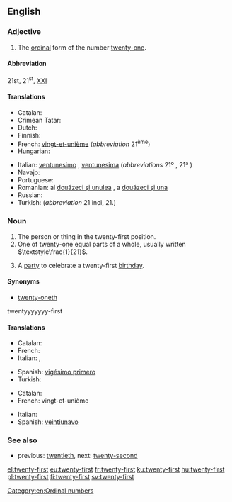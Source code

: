 ==English==

===Adjective===
{{en-adj|head=[[twenty]]-[[first]]|-}}

# The [[ordinal number|ordinal]] form of the number [[twenty-one]].

====Abbreviation====
21st, 21<sup>st</sup>, [[XXI]]

====Translations====
{{trans-top|the ordinal form of the number twenty-one}}
* Catalan: {{t+|ca|vint-i-unè|m}}
* Crimean Tatar: {{tø|crh|yigirmi birinci}}
* Dutch: {{t+|nl|eenentwintigste}}
* Finnish: {{t+|fi|kahdeskymmenesensimmäinen}}
* French: [[vingt-et-unième]] (''abbreviation'' 21<sup>ème</sup>)
* Hungarian: {{t+|hu|huszonegyedik}}
{{trans-mid}}
* Italian: [[ventunesimo]] {{m}}, [[ventunesima]] {{f}} (''abbreviations'' 21º {{m}}, 21ª {{f}})
* Navajo: {{tø|nv|naadįįłaʼ góneʼ}}
* Portuguese: {{t-|pt|vigésimo primeiro|m}}
* Romanian: al [[douăzeci și unulea]] {{m}}, a [[douăzeci și una]] {{f}}
* Russian: {{t-|ru|двадцать первый|tr=dvádcat' p'érvyj}}
* Turkish: {{t-|tr|yirmi birinci}} (''abbreviation'' 21'inci, 21.)
{{trans-bottom}}

===Noun===
{{en-noun|head=[[twenty]]-[[first]]}}

# The person or thing in the twenty-first position.
# One of twenty-one equal parts of a whole, usually written <math>\textstyle\frac{1}{21}</math>.
# {{informal}} A [[party]] to celebrate a twenty-first [[birthday]].

====Synonyms====
* [[twenty-oneth]]
twentyyyyyyy-first

====Translations====
{{trans-top|ordinal}}
* Catalan: {{t+|ca|vint-i-unè|m}}
* French: {{t+|fr|vingt-et-unième|m|f}}
* Italian: {{t+|it|ventunesimo|m}}, {{t-|it|ventunesima|f}}
{{trans-mid}}
* Spanish: [[vigésimo primero]]
* Turkish: {{t-|tr|yirmi birinci}}
{{trans-bottom}}

{{trans-top|portion of a whole}}
* Catalan: {{t+|ca|vint-i-unè|m}}
* French: vingt-et-unième {{m}}
{{trans-mid}}
* Italian: {{t+|it|ventunesimo|m}}
* Spanish: [[veintiunavo]]
{{trans-bottom}}

===See also===
* previous: [[twentieth]], next: [[twenty-second]]

[[Category:en:Ordinal numbers]]

[[el:twenty-first]]
[[eu:twenty-first]]
[[fr:twenty-first]]
[[ku:twenty-first]]
[[hu:twenty-first]]
[[pl:twenty-first]]
[[fi:twenty-first]]
[[sv:twenty-first]]